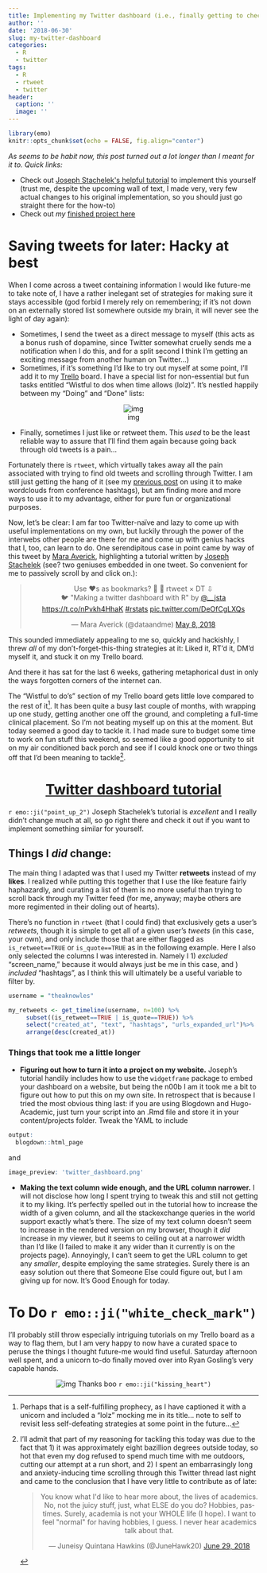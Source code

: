 ```yaml
---
title: Implementing my Twitter dashboard (i.e., finally getting to check off my more wistful to-do's)
author: ''
date: '2018-06-30'
slug: my-twitter-dashboard
categories:
  - R
  - twitter
tags:
  - R
  - rtweet
  - twitter
header:
  caption: ''
  image: ''
---
```


```r
library(emo)
knitr::opts_chunk$set(echo = FALSE, fig.align="center")
```


*As seems to be habit now, this post turned out a lot longer than I meant for it to. Quick links:*

- Check out [Joseph Stachelek\'s helpful tutorial](https://jsta.rbind.io/blog/making-a-twitter-dashboard-with-r/) to implement this yourself (trust me, despite the upcoming wall of text, I made very, very few actual changes to his original implementation, so you should just go straight there for the how-to)
- Check out *my* [finished project here](projects/my-twitter-dashboard/)


# Saving tweets for later: Hacky at best

When I come across a tweet containing information I would like future-me to take note of, I have a rather inelegant set of strategies for making sure it stays accessible (god forbid I merely rely on remembering; if it's not down on an externally stored list somewhere outside my brain, it will never see the light of day again):

- Sometimes, I send the tweet as a direct message to myself (this acts as a bonus rush of dopamine, since Twitter somewhat cruelly sends me a notification when I do this, and for a split second I think I'm getting an exciting message from another human on Twitter...)
- Sometimes, if it's something I'd like to try out myself at some point, I'll add it to my [Trello](https://trello.com/) board. I have a special list for non-essential but fun tasks entitled "Wistful to dos when time allows (lolz)". It's nestled happily between my "Doing" and "Done" lists:

<center>
![img](/img/trello.png)
</center>

- Finally, sometimes I just like or retweet them. This *used* to be the least reliable way to assure that I'll find them again because going back through old tweets is a pain...


Fortunately there is `rtweet`, which virtually takes away all the pain associated with trying to find old tweets and scrolling through Twitter. I am still just getting the hang of it (see my [previous post](http://theaknowles.com/post/conference-twitter-hashtag-wordclouds/) on using it to make wordclouds from conference hashtags), but am finding more and more ways to use it to my advantage, either for pure fun or organizational purposes.

Now, let's be clear: I am far too Twitter-naïve and lazy to come up with useful implementations on my own, but luckily through the power of the interwebs other people are there for me and come up with genius hacks that I, too, can learn to do. One serendipitous case in point came by way of this tweet by [Mara Averick](https://twitter.com/dataandme), highlighting a tutorial written by [Joseph Stachelek](https://twitter.com/__jsta) (see? two geniuses embedded in one tweet. So convenient for me to passively scroll by and click on.):

<center>

<blockquote class="twitter-tweet" data-lang="en"><p lang="en" dir="ltr">Use ❤️s as bookmarks?  👨
🍳 rtweet × DT ⇩<br>🐦 &quot;Making a twitter dashboard with R&quot; by <a href="https://twitter.com/__jsta?ref_src=twsrc%5Etfw">@__jsta</a> <a href="https://t.co/nPvkh4HhaK">https://t.co/nPvkh4HhaK</a> <a href="https://twitter.com/hashtag/rstats?src=hash&amp;ref_src=twsrc%5Etfw">#rstats</a> <a href="https://t.co/DeOfCgLXQs">pic.twitter.com/DeOfCgLXQs</a></p>&mdash; Mara Averick (@dataandme) <a href="https://twitter.com/dataandme/status/993963029564882944?ref_src=twsrc%5Etfw">May 8, 2018</a></blockquote>
<script async src="https://platform.twitter.com/widgets.js" charset="utf-8"></script>

</center>

This sounded immediately appealing to me so, quickly and hackishly, I threw *all* of my don't-forget-this-thing strategies at it: Liked it, RT'd it, DM'd myself it, and stuck it on my Trello board. 

And there it has sat for the last 6 weeks, gathering metaphorical dust in only the ways forgotten corners of the internet can.

The "Wistful to do's" section of my Trello board gets little love compared to the rest of it[^1]. It has been quite a busy last couple of months, with wrapping up one study, getting another one off the ground, and completing a full-time clinical placement. So I'm not beating myself up on this at the moment. But today seemed a good day to tackle it. I had made sure to budget some time to work on fun stuff this weekend, so seemed like a good opportunity to sit on my air conditioned back porch and see if I could knock one or two things off that I'd been meaning to tackle[^2].

<center>

# [Twitter dashboard tutorial](https://jsta.rbind.io/blog/making-a-twitter-dashboard-with-r/)

</center>

`r emo::ji("point_up_2")` Joseph Stachelek's tutorial is *excellent* and I really didn't change much at all, so go right there and check it out if you want to implement something similar for yourself. 

## Things I *did* change: 

The main thing I adapted was that I used my Twitter **retweets** instead of my **likes**. I realized while putting this together that I use the like feature fairly haphazardly, and curating a list of them is no more useful than trying to scroll back through my Twitter feed (for me, anyway; maybe others are more regimented in their doling out of hearts).

There's no function in `rtweet` (that I could find) that exclusively gets a user's *retweets*, though it is simple to get all of a given user's *tweets* (in this case, your own), and only include those that are either flagged as `is_retweet==TRUE` or `is_quote==TRUE` as in the following example. Here I also only selected the columns I was interested in. Namely I 1) *excluded* "screen_name," because it would always just be me in this case, and ) *included* "hashtags", as I think this will ultimately be a useful variable to filter by.

```r
username = "theaknowles"

my_retweets <- get_timeline(username, n=100) %>%
     subset((is_retweet==TRUE | is_quote==TRUE)) %>%
     select("created_at", "text", "hashtags", "urls_expanded_url")%>%
     arrange(desc(created_at))
```


### Things that took me a little longer

- **Figuring out how to turn it into a project on my website.** Joseph's tutorial handily includes how to use the `widgetframe` package to embed your dashboard on a website, but being the n00b I am it took me a bit to figure out how to put this on my own site. In retrospect that is because I tried the most obvious thing last: if you are using Blogdown and Hugo-Academic, just turn your script into an .Rmd file and store it in your content/projects folder. Tweak the YAML to include 

```r
output:
  blogdown::html_page
```

and

```r
image_preview: 'twitter_dashboard.png'
```


- **Making the text column wide enough, and the URL column narrower.** I will not disclose how long I spent trying to tweak this and still not getting it to my liking. It's perfectly spelled out in the tutorial how to increase the width of a given column, and all the stackexchange queries in the world support exactly what's there. The size of my text column doesn't seem to increase in the rendered version on my browser, though it *did* increase in my viewer, but it seems to ceiling out at a narrower width than I'd like (I failed to make it any wider than it currently is on the projects page). Annoyingly, I can't seem to get the URL column to get any *smaller*, despite employing the same strategies. Surely there is an easy solution out there that Someone Else could figure out, but I am giving up for now. It's Good Enough for today.


# To Do `r emo::ji("white_check_mark")`
I'll probably still throw especially intriguing tutorials on my Trello board as a way to flag them, but I am very happy to now have a curated space to peruse the things I thought future-me would find useful. Saturday afternoon well spent, and a unicorn to-do finally moved over into Ryan Gosling's very capable hands.

<center>
![img](/img/ryan_gosling_done.png)
Thanks boo `r emo::ji("kissing_heart")`
</center>





[^1]: Perhaps that is a self-fulfilling prophecy, as I have captioned it with a unicorn and included a "lolz" mocking me in its title... note to self to revisit less self-defeating strategies at some point in the future...

[^2]: I'll admit that part of my reasoning for tackling this today was due to the fact that 1) it was approximately eight bazillion degrees outside today, so hot that even my dog refused to spend much time with me outdoors, cutting our attempt at a run short, and 2) I spent an embarrasingly long and anxiety-inducing time scrolling through this Twitter thread last night and came to the conclusion that I have very little to contribute as of late: 
<center>
<blockquote class="twitter-tweet" data-lang="en"><p lang="en" dir="ltr">You know what I&#39;d like to hear more about, the lives of academics. No, not the juicy stuff, just, what ELSE do you do? Hobbies, pastimes. Surely, academia is not your WHOLE life (I hope). I want to feel &quot;normal&quot; for having hobbies, I guess. I never hear academics talk about that.</p>&mdash; Juneisy Quintana Hawkins (@JuneHawk20) <a href="https://twitter.com/JuneHawk20/status/1012505920104992769?ref_src=twsrc%5Etfw">June 29, 2018</a></blockquote>
<script async src="https://platform.twitter.com/widgets.js" charset="utf-8"></script>
</center>

